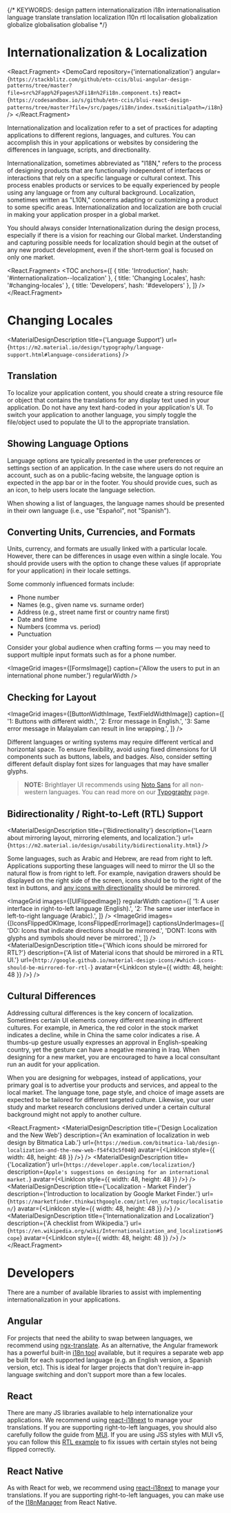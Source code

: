 
{/* KEYWORDS: design pattern internationalization i18n internationalisation language translate translation localization l10n rtl localisation globalization globalize globalisation globalise */}

# Internationalization & Localization

<React.Fragment>
    <ImageGrid images={[InternationalizationImage]} regularWidth />
    <DemoCard
        repository={'internationalization'}
        angular={`https://stackblitz.com/github/etn-ccis/blui-angular-design-patterns/tree/master?file=src%2Fapp%2Fpages%2Fi18n%2Fi18n.component.ts`}
        react={`https://codesandbox.io/s/github/etn-ccis/blui-react-design-patterns/tree/master?file=/src/pages/i18n/index.tsx&initialpath=/i18n`}
    />
</React.Fragment>

Internationalization and localization refer to a set of practices for adapting applications to different regions, languages, and cultures. You can accomplish this in your applications or websites by considering the differences in language, scripts, and directionality.

Internationalization, sometimes abbreviated as "I18N," refers to the process of designing products that are functionally independent of interfaces or interactions that rely on a specific language or cultural context. This process enables products or services to be equally experienced by people using any language or from any cultural background. Localization, sometimes written as "L10N," concerns adapting or customizing a product to some specific areas. Internationalization and localization are both crucial in making your application prosper in a global market.

You should always consider Internationalization during the design process, especially if there is a vision for reaching our Global market. Understanding and capturing possible needs for localization should begin at the outset of any new product development, even if the short-term goal is focused on only one market.

<React.Fragment>
    <TOC
        anchors={[
            { title: 'Introduction', hash: '#internationalization--localization' },
            { title: 'Changing Locales', hash: '#changing-locales' },
            { title: 'Developers', hash: '#developers' },
        ]}
    />
    <Divider />
</React.Fragment>

# Changing Locales

<MaterialDesignDescription
    title={'Language Support'}
    url={`https://m2.material.io/design/typography/language-support.html#language-considerations`}
/>

## Translation

To localize your application content, you should create a string resource file or object that contains the translations for any display text used in your application. Do not have any text hard-coded in your application's UI. To switch your application to another language, you simply toggle the file/object used to populate the UI to the appropriate translation.

## Showing Language Options

<ImageGrid images={[LanguageOptionsImage]} regularWidth />

Language options are typically presented in the user preferences or settings section of an application. In the case where users do not require an account, such as on a public-facing website, the language option is expected in the app bar or in the footer. You should provide cues, such as an icon, to help users locate the language selection.

When showing a list of languages, the language names should be presented in their own language (i.e., use "Español", not "Spanish").

## Converting Units, Currencies, and Formats

Units, currency, and formats are usually linked with a particular locale. However, there can be differences in usage even within a single locale. You should provide users with the option to change these values (if appropriate for your application) in their locale settings.

Some commonly influenced formats include:

-   Phone number
-   Names (e.g., given name vs. surname order)
-   Address (e.g., street name first or country name first)
-   Date and time
-   Numbers (comma vs. period)
-   Punctuation

Consider your global audience when crafting forms — you may need to support multiple input formats such as for a phone number.

<ImageGrid images={[FormsImage]} caption={'Allow the users to put in an international phone number.'} regularWidth />

## Checking for Layout

<ImageGrid
    images={[ButtonWidthImage, TextFieldWidthImage]}
    caption={[
        '1: Buttons with different width.',
        '2: Error message in English.',
        '3: Same error message in Malayalam can result in line wrapping.',
    ]}
/>

Different languages or writing systems may require different vertical and horizontal space. To ensure flexibility, avoid using fixed dimensions for UI components such as buttons, labels, and badges. Also, consider setting different default display font sizes for languages that may have smaller glyphs.

> **NOTE:** Brightlayer UI recommends using [Noto Sans](https://www.google.com/get/noto/#sans-lgc) for all non-western languages. You can read more on our [Typography](/style/typography) page.

## Bidirectionality / Right-to-Left (RTL) Support

<MaterialDesignDescription
    title={'Bidirectionality'}
    description={'Learn about mirroring layout, mirroring elements, and localization.'}
    url={`https://m2.material.io/design/usability/bidirectionality.html`}
/>

Some languages, such as Arabic and Hebrew, are read from right to left. Applications supporting these languages will need to mirror the UI so the natural flow is from right to left. For example, navigation drawers should be displayed on the right side of the screen, icons should be to the right of the text in buttons, and [any icons with directionality](https://m2.material.io/design/usability/bidirectionality.html#mirroring-elements) should be mirrored.

<ImageGrid
    images={[UIFlippedImage]}
    regularWidth
    caption={[
        '1: A user interface in right-to-left language (English).',
        '2: The same user interface in left-to-right language (Arabic).',
    ]}
/>
<ImageGrid
    images={[IconsFlippedOKImage, IconsFlippedErrorImage]}
    captionsUnderImages={[
        'DO: Icons that indicate directions should be mirrored.',
        'DONT: Icons with glyphs and symbols should never be mirrored.',
    ]}
/>
<MaterialDesignDescription
    title={'Which icons should be mirrored for RTL?'}
    description={'A list of Material icons that should be mirrored in a RTL UI.'}
    url={`http://google.github.io/material-design-icons/#which-icons-should-be-mirrored-for-rtl-`}
    avatar={<LinkIcon style={{ width: 48, height: 48 }} />}
/>

## Cultural Differences

<ImageGrid images={[CulturalDifferencesImage]} regularWidth />

Addressing cultural differences is the key concern of localization. Sometimes certain UI elements convey different meaning in different cultures. For example, in America, the red color in the stock market indicates a decline, while in China the same color indicates a rise. A thumbs-up gesture usually expresses an approval in English-speaking country, yet the gesture can have a negative meaning in Iraq. When designing for a new market, you are encouraged to have a local consultant run an audit for your application.

When you are designing for webpages, instead of applications, your primary goal is to advertise your products and services, and appeal to the local market. The language tone, page style, and choice of image assets are expected to be tailored for different targeted culture. Likewise, your user study and market research conclusions derived under a certain cultural background might not apply to another culture.

<React.Fragment>
    <MaterialDesignDescription
        title={'Design Localization and the New Web'}
        description={'An examination of localization in web design by Bitmatica Lab.'}
        url={`https://medium.com/bitmatica-lab/design-localization-and-the-new-web-f54f43c5f040`}
        avatar={<LinkIcon style={{ width: 48, height: 48 }} />}
    />
    <MaterialDesignDescription
        title={'Localization'}
        url={`https://developer.apple.com/localization/`}
        description={`Apple's suggestions on designing for an international market.`}
        avatar={<LinkIcon style={{ width: 48, height: 48 }} />}
    />
    <MaterialDesignDescription
        title={'Localization - Market Finder'}
        description={'Introduction to localization by Google Market Finder.'}
        url={`https://marketfinder.thinkwithgoogle.com/intl/en_us/topic/localisation/`}
        avatar={<LinkIcon style={{ width: 48, height: 48 }} />}
    />
    <MaterialDesignDescription
        title={'Internationalization and Localization'}
        description={'A checklist from Wikipedia.'}
        url={`https://en.wikipedia.org/wiki/Internationalization_and_localization#Scope`}
        avatar={<LinkIcon style={{ width: 48, height: 48 }} />}
    />
    <Divider />
</React.Fragment>

# Developers

There are a number of available libraries to assist with implementing internationalization in your applications.

## Angular

For projects that need the ability to swap between languages, we recommend using [ngx-translate](https://github.com/ngx-translate/core). As an alternative, the Angular framework has a powerful built-in [i18n tool](https://angular.io/guide/i18n) available, but it requires a separate web app be built for each supported language (e.g. an English version, a Spanish version, etc). This is ideal for larger projects that don't require in-app language switching and don't support more than a few locales.

## React

There are many JS libraries available to help internationalize your applications. We recommend using [react-i18next](https://github.com/i18next/react-i18next) to manage your translations. If you are supporting right-to-left languages, you should also carefully follow the guide from [MUI](https://mui.com/material-ui/guides/right-to-left). If you are using JSS styles with MUI v5, you can follow this [RTL example](https://github.com/mui/material-ui/issues/24803#issuecomment-774686550) to fix issues with certain styles not being flipped correctly.

## React Native

As with React for web, we recommend using [react-i18next](https://github.com/i18next/react-i18next) to manage your translations. If you are supporting right-to-left languages, you can make use of the [I18nManager](https://reactnative.dev/blog/2016/08/19/right-to-left-support-for-react-native-apps) from React Native.
